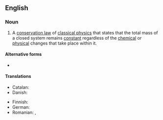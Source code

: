 {{also|conservation-of-mass}}

==English==

===Noun===
{{wikipedia}}
{{en-noun|head=[[conservation]] of [[mass]]|-}}

# {{lb|en|physics|chemistry}} A [[conservation law]] of [[classical physics]] that states that the total mass of a closed system remains [[constant]] regardless of the [[chemical]] or [[physical]] changes that take place within it.

====Alternative forms====
* {{l|en|law of conservation of mass}}

====Translations====
{{trans-top|conservation law}}
* Catalan: {{t|ca|conservació de la massa|f}}
* Danish: {{t|da|massebevarelse|c}}
{{trans-mid}}
* Finnish: {{t|fi|aineen häviämättömyys}}
* German: {{t|de|Massenerhaltung|f}}
* Romanian: {{t|ro|conservarea masei|f}} {{qualifier|definite}}, {{t|ro|conservare a masei|f}}
{{trans-bottom}}